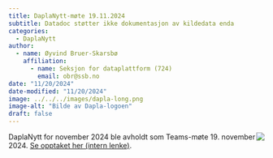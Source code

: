 ```yaml
---
title: DaplaNytt-møte 19.11.2024
subtitle: Datadoc støtter ikke dokumentasjon av kildedata enda 
categories:
  - DaplaNytt
author:
  - name: Øyvind Bruer-Skarsbø
    affiliation: 
      - name: Seksjon for dataplattform (724)
        email: obr@ssb.no
date: "11/20/2024"
date-modified: "11/20/2024"
image: ../../../images/dapla-long.png
image-alt: "Bilde av Dapla-logoen"
draft: false
---
```


![](../../../images/dapla-lab-datadoc-service.png){style="max-width: 40%; float: right;" fig-alt="Dapla logo"}
DaplaNytt for november 2024 ble avholdt som Teams-møte 19. november 2024. [Se opptaket her (intern lenke)](https://engage.cloud.microsoft/main/org/ssb.no/threads/eyJfdHlwZSI6IlRocmVhZCIsImlkIjoiMzA2MDg5MTA4NTg1Njc2OCJ9?trk_copy_link=V2).